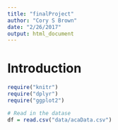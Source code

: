 ```yaml
---
title: "finalProject"
author: "Cory S Brown"
date: "2/26/2017"
output: html_document
---
```


# Introduction 


```r
require("knitr")
require("dplyr")
require("ggplot2")

# Read in the datase
df = read.csv("data/acaData.csv")



```


```r




```